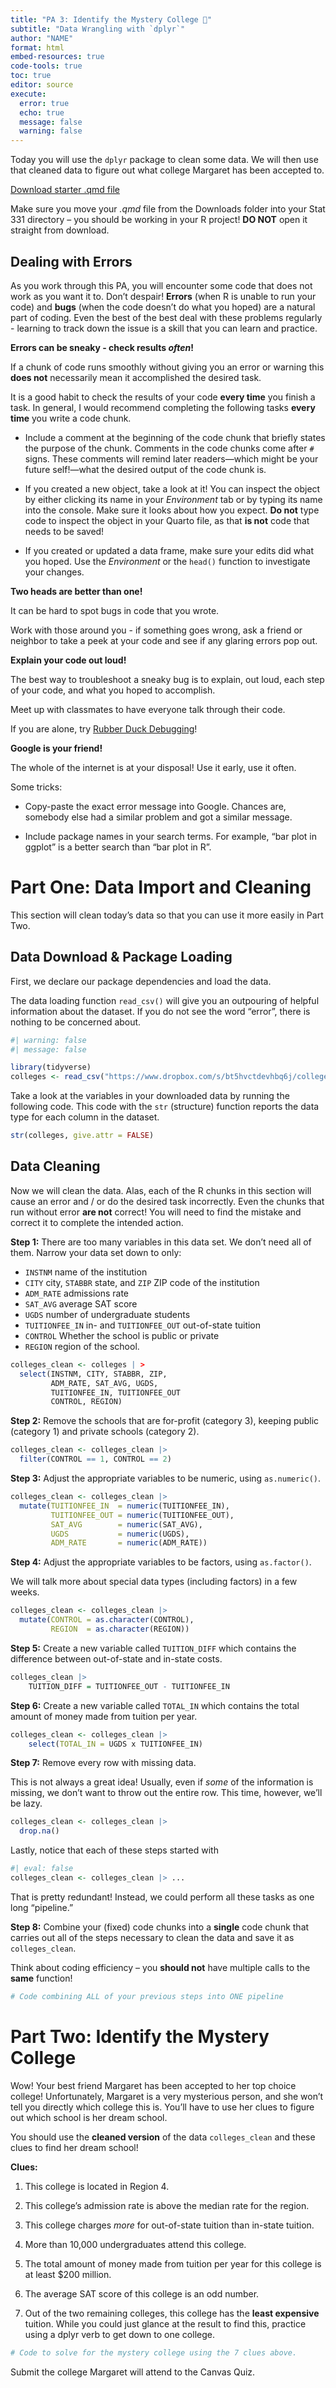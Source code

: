 ```yaml
---
title: "PA 3: Identify the Mystery College 🏫"
subtitle: "Data Wrangling with `dplyr`"
author: "NAME"
format: html
embed-resources: true
code-tools: true
toc: true
editor: source
execute: 
  error: true
  echo: true
  message: false
  warning: false
---
```


Today you will use the `dplyr` package to clean some data. We will then use that cleaned data to figure out what college Margaret has been accepted to.

[Download starter .qmd file](../student-versions/pa3.qmd)

::: callout-caution
Make sure you move your *.qmd* file from the Downloads folder into your Stat 331 directory -- you should be working in your R project! **DO NOT** open it straight from download.
:::

::: {.callout-tip collapse="true"}

## Dealing with Errors

As you work through this PA, you will encounter some code that does not work as you want it to. Don't despair! **Errors** (when R is unable to run your code) and **bugs** (when the code doesn't do what you hoped) are a natural part of coding. Even the best of the best deal with these problems regularly - learning to track down the issue is a skill that you can learn and practice.

**Errors can be sneaky - check results *often*!**

If a chunk of code runs smoothly without giving you an error or warning this **does not** necessarily mean it accomplished the desired task.

It is a good habit to check the results of your code **every time** you finish a task. In general, I would recommend completing the following tasks **every time** you write a code chunk.

-   Include a comment at the beginning of the code chunk that briefly states the purpose of the chunk. Comments in the code chunks come after `#` signs. These comments will remind later readers---which might be your future self!---what the desired output of the code chunk is.

-   If you created a new object, take a look at it! You can inspect the object by either clicking its name in your *Environment* tab or by typing its name into the console. Make sure it looks about how you expect. **Do not** type code to inspect the object in your Quarto file, as that **is not** code that needs to be saved!

-   If you created or updated a data frame, make sure your edits did what you hoped. Use the *Environment* or the `head()` function to investigate your changes.

**Two heads are better than one!**

It can be hard to spot bugs in code that you wrote.

Work with those around you - if something goes wrong, ask a friend or neighbor to take a peek at your code and see if any glaring errors pop out.

**Explain your code out loud!**

The best way to troubleshoot a sneaky bug is to explain, out loud, each step of your code, and what you hoped to accomplish.

Meet up with classmates to have everyone talk through their code.

If you are alone, try [Rubber Duck Debugging](https://en.wikipedia.org/wiki/Rubber_duck_debugging)!

**Google is your friend!**

The whole of the internet is at your disposal! Use it early, use it often.

Some tricks:

-   Copy-paste the exact error message into Google. Chances are, somebody else had a similar problem and got a similar message.

-   Include package names in your search terms. For example, "bar plot in ggplot" is a better search than "bar plot in R".

:::


# Part One: Data Import and Cleaning

This section will clean today's data so that you can use it more easily in Part Two.

## Data Download & Package Loading

First, we declare our package dependencies and load the data.

::: callout-warning
The data loading function `read_csv()` will give you an outpouring of helpful information about the dataset. If you do not see the word "error", there is nothing to be concerned about.
:::

```r
#| warning: false
#| message: false

library(tidyverse)
colleges <- read_csv("https://www.dropbox.com/s/bt5hvctdevhbq6j/colleges.csv?dl=1")
```

Take a look at the variables in your downloaded data by running the following code. This code with the `str` (structure) function reports the data type for each column in the dataset.

```r
str(colleges, give.attr = FALSE)
```


## Data Cleaning

Now we will clean the data. Alas, each of the R chunks in this section will cause an error and / or do the desired task incorrectly. Even the chunks that run without error **are not** correct! You will need to find the mistake and correct it to complete the intended action.

**Step 1:** There are too many variables in this data set. We don't need all of them. Narrow your data set down to only:

-   `INSTNM` name of the institution
-   `CITY` city, `STABBR` state, and `ZIP` ZIP code of the institution
-   `ADM_RATE` admissions rate
-   `SAT_AVG` average SAT score
-   `UGDS` number of undergraduate students
-    `TUITIONFEE_IN` in- and `TUITIONFEE_OUT` out-of-state tuition
-   `CONTROL` Whether the school is public or private
-   `REGION` region of the school.

```r
colleges_clean <- colleges | >  
  select(INSTNM, CITY, STABBR, ZIP,
         ADM_RATE, SAT_AVG, UGDS,
         TUITIONFEE_IN, TUITIONFEE_OUT
         CONTROL, REGION) 
```

**Step 2:** Remove the schools that are for-profit (category 3), keeping public (category 1) and private schools (category 2).

```r
colleges_clean <- colleges_clean |> 
  filter(CONTROL == 1, CONTROL == 2)
```

**Step 3:** Adjust the appropriate variables to be numeric, using `as.numeric()`. 

```r
colleges_clean <- colleges_clean |> 
  mutate(TUITIONFEE_IN  = numeric(TUITIONFEE_IN),
         TUITIONFEE_OUT = numeric(TUITIONFEE_OUT),
         SAT_AVG        = numeric(SAT_AVG),
         UGDS           = numeric(UGDS),
         ADM_RATE       = numeric(ADM_RATE)) 
```

**Step 4:** Adjust the appropriate variables to be factors, using `as.factor()`.

::: callout-note
We will talk more about special data types (including factors) in a few weeks. 
:::

```r
colleges_clean <- colleges_clean |>
  mutate(CONTROL = as.character(CONTROL),
         REGION  = as.character(REGION))
```

**Step 5:** Create a new variable called `TUITION_DIFF` which contains the difference between out-of-state and in-state costs.

```r
colleges_clean |> 
    TUITION_DIFF = TUITIONFEE_OUT - TUITIONFEE_IN
```

**Step 6:** Create a new variable called `TOTAL_IN` which contains the total amount of money made from tuition per year.

```r
colleges_clean <- colleges_clean |> 
    select(TOTAL_IN = UGDS x TUITIONFEE_IN)
```

**Step 7:** Remove every row with missing data.

::: callout-warning
This is not always a great idea! Usually, even if *some* of the information is missing, we don't want to throw out the entire row. This time, however, we'll be lazy.
:::

```r
colleges_clean <- colleges_clean |> 
  drop.na()
```

Lastly, notice that each of these steps started with

```r
#| eval: false
colleges_clean <- colleges_clean |> ...
```

That is pretty redundant! Instead, we could perform all these tasks as one long "pipeline."

**Step 8:** Combine your (fixed) code chunks into a **single** code chunk that carries out all of the steps necessary to clean the data and save it as `colleges_clean`.

::: callout-tip
Think about coding efficiency -- you **should not** have multiple calls to the **same** function!
:::

```r
# Code combining ALL of your previous steps into ONE pipeline
```

# Part Two: Identify the Mystery College

Wow! Your best friend Margaret has been accepted to her top choice college! Unfortunately, Margaret is a very mysterious person, and she won't tell you directly which college this is. You'll have to use her clues to figure out which school is her dream school.

You should use the **cleaned version** of the data `colleges_clean` and these clues to find her dream school!

**Clues:**

1.  This college is located in Region 4.

2.  This college's admission rate is above the median rate for the region.

3.  This college charges *more* for out-of-state tuition than in-state tuition.

4.  More than 10,000 undergraduates attend this college.

5.  The total amount of money made from tuition per year for this college is at least $200 million.

6.  The average SAT score of this college is an odd number.

7.  Out of the two remaining colleges, this college has the **least expensive** tuition. While you could just glance at the result to find this, practice using a dplyr verb to get down to one college.

```r
# Code to solve for the mystery college using the 7 clues above.
```

Submit the college Margaret will attend to the Canvas Quiz.

